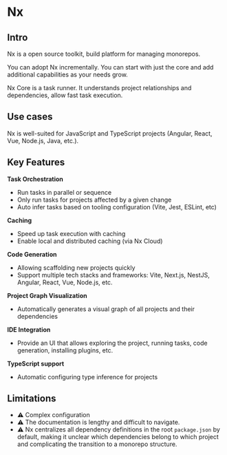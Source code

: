 # Nx

## Intro

Nx is a open source toolkit, build platform for managing monorepos.

You can adopt Nx incrementally. You can start with just the core and add additional capabilities as your needs grow.

Nx Core is a task runner. It understands project relationships and dependencies, allow fast task execution.


## Use cases

Nx is well-suited for JavaScript and TypeScript projects (Angular, React, Vue, Node.js, Java, etc.).


## Key Features

**Task Orchestration**
- Run tasks in parallel or sequence
- Only run tasks for projects affected by a given change
- Auto infer tasks based on tooling configuration (Vite, Jest, ESLint, etc)

**Caching**
- Speed up task execution with caching
- Enable local and distributed caching (via Nx Cloud)

**Code Generation**
- Allowing scaffolding new projects quickly
- Support multiple tech stacks and frameworks: Vite, Next.js, NestJS, Angular, React, Vue, Node.js, etc.

**Project Graph Visualization**
- Automatically generates a visual graph of all projects and their dependencies

**IDE Integration**
- Provide an UI that allows exploring the project, running tasks, code generation, installing plugins, etc.

**TypeScript support**
- Automatic configuring type inference for projects


## Limitations

- ⚠️ Complex configuration
- ⚠️ The documentation is lengthy and difficult to navigate.
- ⚠️ Nx centralizes all dependency definitions in the root `package.json` by default, making it unclear which dependencies belong to which project and complicating the transition to a monorepo structure.
